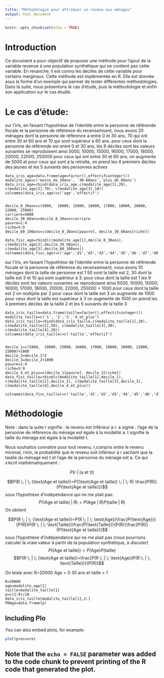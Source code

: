 ```yaml
---
title: "Méthodologie pour attribuer un revenu aux ménages"
output: html_document
---
```


```r
knitr::opts_chunk$set(echo = TRUE)
```

# Introduction

Ce document a pour objectif de proposer une méthode pour l'ajout de la variable revenue à une population synthétique qui ne contient pas cette variable. En revanche, il est connu les déciles de cette variable pour certains marginaux. Cette méthode est implémentée en R. Elle est donnée sous la forme d'un exemple qui permet de tester différentes méthodologies. Dans la suite, nous présentons le cas d'étude, puis la méthodologie et enfin son application sur le cas étudié.

# Le cas d'étude: 

sur l'iris, en faisant l'hypothèse de l'identité entre la personne de référende fiscale et la personne de référence du recensemsent, nous avons 20 ménages dont la personne de référence a entre 0 et 30 ans, 
70 qui ont entre 30 et 60 ans
et 10 qui sont supérieur à 60 ans.
pour ceux dont la personne de référende est entre 0 et 30 ans, les 9 déciles sont les valeurs suivantes se reproduisent ainsi
5000,  10000, 15000, 16000, 17000, 18000, 20000, 22000, 250000
pour ceux qui ont entre 30 et 60 ans, on augmente de 5000
et pour ceux qui sont à la retraite, on prend les 4 premiers déciles des jeunes et les 5 suivants des personnes actives


```
data_iris_age=data.frame(age=factor(),effectif=integer())
modalite_age=c('moins_de_30ans', '30-60ans','plus_de_60ans')
data_iris_age=rbind(data_iris_age,c(modalite_age[1],20), c(modalite_age[2],70), c(modalite_age[3],10))
colnames(data_iris_age)=c('age','effectif')


decile_0_30ans=c(5000,  10000, 15000, 16000, 17000, 18000, 20000, 22000, 25000)
carriere=5000
decile_30_60ans=decile_0_30ans+carriere
pauvre=1:4
riche=5:9
decile_60_100ans=c(decile_0_30ans[pauvre], decile_30_60ans[riche])

data_fisc_age=rbind(c(modalite_age[1],decile_0_30ans), c(modalite_age[2],decile_30_60ans), c(modalite_age[3],decile_60_100ans))
colnames(data_fisc_age)=c('age','d1','d2','d3','d4','d5','d6','d7','d8','d9')

```

sur l'iris, en faisant l'hypothèse de l'identité entre la personne de référende fiscale et la personne de référence du recensemsent, nous avons 10 ménages dont la taille de personne est 1
50 sont la taille est 2, 30 dont la taille est 3
et 10 qui sont supérieur à 3.
pour ceux dont la taille est 1  les 9 déciles sont les valeurs suivantes se reproduisent ainsi
5000,  10000, 15000, 16000, 17000, 18000, 20000, 22000, 250000 + 1000
pour ceux dont la taille est 2   on multiplie par 2
pour ceux dont la taille est 3   on augmente de 1000
pour ceux dont la taille est  supérieur à 3   on augmente de 1000
on prend les 4 premiers déciles de la taille 2 et les 5 suivants de la taille 3

```
data_iris_taille=data.frame(taille=factor(),effectif=integer())
modalite_taille=c('1', '2','3','4_et_plus')
data_iris_taille=rbind(data_iris_taille,c(modalite_taille[1],20), c(modalite_taille[2],50), c(modalite_taille[3],30), c(modalite_taille[4],10))
colnames(data_iris_taille)=c('taille','effectif')


decile_1=c(5000,  10000, 15000, 16000, 17000, 18000, 20000, 22000, 25000)+1000
decile_2=decile_1*2
decile_3=decile_2+1000
pauvre=1:4
riche=5:9
decile_4_et_plus=c(decile_1[pauvre], decile_3[riche])
data_fisc_taille=rbind(c(modalite_taille[1],decile_1), c(modalite_taille[2],decile_2), c(modalite_taille[3],decile_3),  c(modalite_taille[4],decile_4_et_plus))

colnames(data_fisc_taille)=c('taille','d1','d2','d3','d4','d5','d6','d7','d8','d9')
```


# Méthodologie

Note : dans la suite r signifie : le revenu est inférieur à r. a signie : l'age de la personne de référence du ménage est égale à la modalité a. t signifie la taille du ménage est égale à la modalité t. 

Nous souhaitos connaitre pour tout revenu, r,compris entre le revenu minimal, rmin, la probabilité que le revenu soit inférieur à r sachant que la taialle du ménage est t et l'age de la personne du ménage est a. Ce qui s'écrit mathématiquement :

$$ P(r \; | \; (\text{a et t})) $$

$$P(R \; | \; (\text{Age et taille})=P((\text{Age et taille}) \; | \; R) \frac{P(R)}{P(\text{Age et taille})}$$
sous l'hypothèse d'indépendance qui ne me plait pas: 
$$P((\text{Age et taille}) \; | \; R)=P(\text{Age} \; | \; R)P(\text{taille} \; | \; R)$$
On obtient

$$P(R \; | \; (\text{Age et taille})=P(R \; | \; \text{Age})\frac{P(\text{Age})}{P(R)}P(R \; | \; \text{Taille})\frac{P(\text{Taille})}{P(R)}\frac{P(R)}{P(\text{Age et taille})}$$
sous l'hypothèse d'indépendance qui ne me plait pas (nous pourrions calculer la vraie valeur à partir de la population synthétique, à discuter)
$$P((\text{Age et taille}))=P(\text{Age})P(\text{taille})$$
$$P(R \; | \; (\text{Age et taille})=\frac{P(R \; | \; \text{Age})P(R \; | \; \text{Taille})}{P(R)}$$

On teste avec R=20000 Age = 0 30 ans et taille = 1

```
R=20000
age=modalite_age[1]
taille=modalite_taille[1]
p=c(1:9)/10
data_iris_taille[modalite_taille[1],2:]
PRAge=data.frame(p)
```

## Including Plo

You can also embed plots, for example:

```r
plot(pressure)
```

Note that the `echo = FALSE` parameter was added to the code chunk to prevent printing of the R code that generated the plot.
---